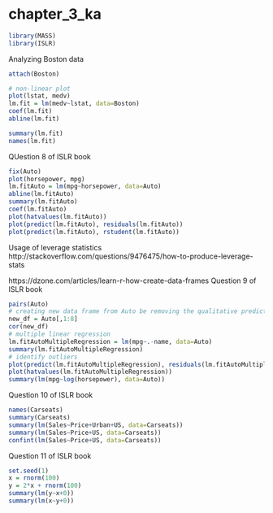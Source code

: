 chapter_3_ka
============

```r
library(MASS)
library(ISLR)
```

Analyzing Boston data
```r
attach(Boston)
```

```r
# non-linear plot
plot(lstat, medv)
lm.fit = lm(medv~lstat, data=Boston)
coef(lm.fit)
abline(lm.fit)
```

```r
summary(lm.fit)
names(lm.fit)
```

QUestion 8 of ISLR book
```r
fix(Auto)
plot(horsepower, mpg)
lm.fitAuto = lm(mpg~horsepower, data=Auto)
abline(lm.fitAuto)
summary(lm.fitAuto)
coef(lm.fitAuto)
plot(hatvalues(lm.fitAuto))
plot(predict(lm.fitAuto), residuals(lm.fitAuto))
plot(predict(lm.fitAuto), rstudent(lm.fitAuto))
```

Usage of leverage statistics
http://stackoverflow.com/questions/9476475/how-to-produce-leverage-stats

https://dzone.com/articles/learn-r-how-create-data-frames
Question 9 of ISLR book
```r
pairs(Auto)
# creating new data frame from Auto be removing the qualitative predictor
new_df = Auto[,1:8]
cor(new_df)
# multiple linear regression
lm.fitAutoMultipleRegression = lm(mpg~.-name, data=Auto)
summary(lm.fitAutoMultipleRegression)
# identify outliers
plot(predict(lm.fitAutoMultipleRegression), residuals(lm.fitAutoMultipleRegression))
plot(hatvalues(lm.fitAutoMultipleRegression))
summary(lm(mpg~log(horsepower), data=Auto))
```

Question 10 of ISLR book
```r
names(Carseats)
summary(Carseats)
summary(lm(Sales~Price+Urban+US, data=Carseats))
summary(lm(Sales~Price+US, data=Carseats))
confint(lm(Sales~Price+US, data=Carseats))
```

Question 11 of ISLR book
```r
set.seed(1)
x = rnorm(100)
y = 2*x + rnorm(100)
summary(lm(y~x+0))
summary(lm(x~y+0))
```
